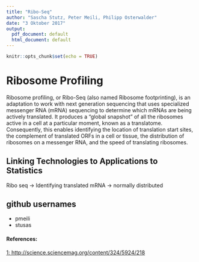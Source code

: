 ---
title: "Ribo-Seq"
author: "Sascha Stutz, Peter Meili, Philipp Osterwalder"
date: "3 Oktober 2017"
output:
  pdf_document: default
  html_document: default
---

```{r setup, include=FALSE}
knitr::opts_chunk$set(echo = TRUE)
```

# Ribosome Profiling

Ribosome profiling, or Ribo-Seq (also named Ribosome footprinting), is an adaptation  to work with next generation sequencing that uses specialized messenger RNA (mRNA) sequencing to determine which mRNAs are being actively translated. It produces a “global snapshot” of all the ribosomes active in a cell at a particular moment, known as a translatome. Consequently, this enables identifying the location of translation start sites, the complement of translated ORFs in a cell or tissue, the distribution of ribosomes on a messenger RNA, and the speed of translating ribosomes.

## Linking Technologies to Applications to Statistics 

Ribo seq -> Identifying translated mRNA -> normally distributed

## github usernames

- pmeili
- stusas

#### References:
[1: http://science.sciencemag.org/content/324/5924/218](http://science.sciencemag.org/content/324/5924/218)

